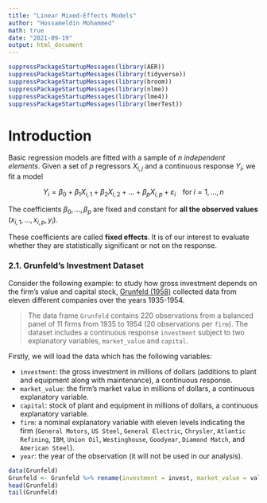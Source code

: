 ```yaml
---
title: "Linear Mixed-Effects Models"
author: "Hossameldin Mohammed"
math: true
date: "2021-09-19"
output: html_document
---
```


```r
suppressPackageStartupMessages(library(AER))
suppressPackageStartupMessages(library(tidyverse))
suppressPackageStartupMessages(library(broom))
suppressPackageStartupMessages(library(nlme))
suppressPackageStartupMessages(library(lme4))
suppressPackageStartupMessages(library(lmerTest))
```

# Introduction

Basic regression models are fitted with a sample of $n$ *independent elements*. Given a set of $p$ regressors $X_{i,j}$ and a continuous response $Y_i$, we fit a model

$$Y_i = \beta_0 + \beta_1 X_{i,1} + \beta_2 X_{i,2} + \ldots + \beta_p X_{i,p} + \varepsilon_{i} \; \; \; \; \text{for} \; i = 1, \ldots, n$$


The coefficients $\beta_0, \dots, \beta_p$ are fixed and constant for **all the observed values** $\left(x_{i,1}, \dots, x_{i,p}, y_i\right)$.

These coefficients are called **fixed effects**. It is of our interest to evaluate whether they are statistically significant or not on the response.

### 2.1. Grunfeld's Investment Dataset

Consider the following example: to study how gross investment depends on the firm's value and capital stock, [Grunfeld (1958)](https://ezproxy.library.ubc.ca/login?url=https://search.proquest.com/docview/301899386?pq-origsite=summon) collected data from eleven different companies over the years 1935-1954.

> The data frame `Grunfeld` contains 220 observations from a balanced panel of 11 firms from 1935 to 1954 (20 observations per `firm`). The dataset includes a continuous response `investment` subject to two explanatory variables, `market_value` and `capital`.

Firstly, we will load the data which has the following variables:

- `investment`: the gross investment in millions of dollars (additions to plant and equipment along with maintenance), a continuous response.
- `market_value`: the firm's market value in millions of dollars, a continuous explanatory variable.
- `capital`: stock of plant and equipment in millions of dollars, a continuous explanatory variable.
- `firm`: a nominal explanatory variable with eleven levels indicating the firm (`General Motors`, `US Steel`, `General Electric`, `Chrysler`, `Atlantic Refining`, `IBM`, `Union Oil`, `Westinghouse`, `Goodyear`, `Diamond Match`, and `American Steel`).
- `year`: the year of the observation (it will not be used in our analysis).

```r
data(Grunfeld)
Grunfeld <- Grunfeld %>% rename(investment = invest, market_value = value)
head(Grunfeld)
tail(Grunfeld)
```

